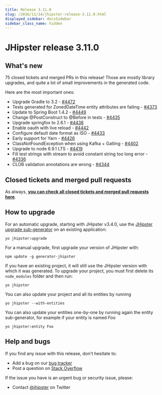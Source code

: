 ```yaml
---
title: Release 3.11.0
slug: /2016/11/14/jhipster-release-3.11.0.html
displayed_sidebar: docsSidebar
sidebar_class_name: hidden
---
```


JHipster release 3.11.0
==================

What's new
----------

75 closed tickets and merged PRs in this release! Those are mostly library upgrades, and quite a lot of small improvements in the generated code.

Here are the most important ones:

- Upgrade Gradle to 3.2 - [#4472](https://github.com/jhipster/generator-jhipster/pull/4472)
- Tests generated for ZonedDateTime entity attributes are failing - [#4373](https://github.com/jhipster/generator-jhipster/issues/4373)
- Update to Spring Boot 1.4.2 - [#4449](https://github.com/jhipster/generator-jhipster/issues/4449)
- Change @PostConstruct to @Before in tests - [#4435](https://github.com/jhipster/generator-jhipster/pull/4435)
- Upgrade springfox to 2.6.1 - [#4438](https://github.com/jhipster/generator-jhipster/pull/4438)
- Enable oauth with live reload - [#4442](https://github.com/jhipster/generator-jhipster/pull/4442)
- Configure default date format as ISO - [#4433](https://github.com/jhipster/generator-jhipster/pull/4433)
- Early support for Yarn - [#4426](https://github.com/jhipster/generator-jhipster/pull/4426)
- ClassNotFoundException when using Kafka + Gatling - [#4402](https://github.com/jhipster/generator-jhipster/issues/4402)
- Upgrade to node 6.9.1 LTS - [#4419](https://github.com/jhipster/generator-jhipster/pull/4419)
- Fill test strings with stream to avoid constant string too long error - [#4336](https://github.com/jhipster/generator-jhipster/pull/4336)
- CLOB validation annotations are wrong - [#4344](https://github.com/jhipster/generator-jhipster/issues/4344)


Closed tickets and merged pull requests
------------
As always, __[you can check all closed tickets and merged pull requests here](https://github.com/jhipster/generator-jhipster/issues?q=milestone%3A3.11.0+is%3Aclosed)__.

How to upgrade
------------

For an automatic upgrade, starting with JHipster v3.4.0, use the [JHipster upgrade sub-generator](/upgrading-an-application/) on an existing application:

```
yo jhipster:upgrade
```

For a manual upgrade, first upgrade your version of JHipster with:

```
npm update -g generator-jhipster
```

If you have an existing project, it will still use the JHipster version with which it was generated.
To upgrade your project, you must first delete its `node_modules` folder and then run:

```
yo jhipster
```

You can also update your project and all its entities by running

```
yo jhipster --with-entities
```

You can also update your entities one-by-one by running again the entity sub-generator, for example if your entity is named _Foo_

```
yo jhipster:entity Foo
```

Help and bugs
--------------

If you find any issue with this release, don't hesitate to:

- Add a bug on our [bug tracker](https://github.com/jhipster/generator-jhipster/issues?state=open)
- Post a question on [Stack Overflow](http://stackoverflow.com/tags/jhipster/info)

If the issue you have is an urgent bug or security issue, please:

- Contact [@jhipster](https://twitter.com/jhipster) on Twitter
